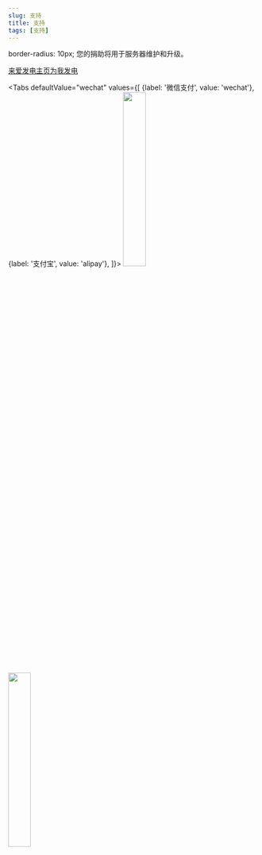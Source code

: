 ```yaml
---
slug: 支持
title: 支持
tags: [支持]
---
```

border-radius: 10px;
您的捐助将用于服务器维护和升级。  

<a href="https://afdian.net/@ykmc25565">来爱发电主页为我发电</a>

<Tabs
  defaultValue="wechat"
  values={[
    {label: '微信支付', value: 'wechat'},
    {label: '支付宝', value: 'alipay'},
  ]}>
  <TabItem value="wechat">
    <img src='https://s1.ax1x.com/2020/09/07/wKmOyV.png' width="30%"></img>
  </TabItem>
  <TabItem value="alipay">
    <img src='https://s1.ax1x.com/2020/09/07/wKmveU.jpg' width="30%"></img>
  </TabItem>
</Tabs>
